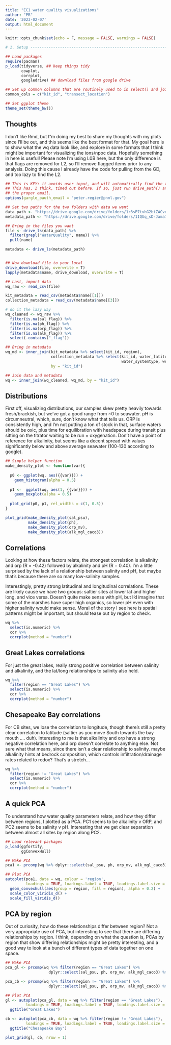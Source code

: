 ```yaml
---
title: "EC1 water quality visualizations"
author: "PR"
date: '2023-02-07'
output: html_document
---
```


```r
knitr::opts_chunk$set(echo = F, message = FALSE, warnings = FALSE)
```


```r
# 1. Setup ---------------------------------------------------------------------

## Load packages
require(pacman)
p_load(tidyverse, ## keep things tidy
       cowplot,
       corrplot,
       googledrive) ## download files from google drive

## Set up common columns that are routinely used to in select() and join() calls
common_cols = c("kit_id", "transect_location")

## Set ggplot theme
theme_set(theme_bw())
```

## Thoughts

I don't like Rmd, but I"m doing my best to share my thoughts with my plots since
I'll be out, and this seems like the best format for that. My goal here
is to show what the wq data look like, and explore in some formats that I think 
might be important for visualizing the ions/npoc data. Hopefully something in here
is useful! Please note I'm using L0B here, but the only difference is that flags
are removed for L2, so I'll remove flagged items prior to any analysis. Doing this
cause I already have the code for pulling from the GD, and too lazy to find the L2.


```r
## This is KEY: it avoids user input, and will automatically find the token. 
## This has, I think, timed out before. If so, just run drive_auth() and select
## the proper email.
options(gargle_oauth_email = "peter.regier@pnnl.gov")

## Set two paths for the two folders with data we want
data_path <- "https://drive.google.com/drive/folders/1r3sP7tvhG2btZACvxZUdtrtSiLVGUUGp"
metadata_path <- "https://drive.google.com/drive/folders/1IQUq_sD-Jama7ajaZl1zW_9zlWfyCohn"

## Bring in the files you want
file <- drive_ls(data_path) %>% 
  filter(grepl("WaterQuality", name)) %>% 
  pull(name)

metadata <- drive_ls(metadata_path) 


## Now download file to your local
drive_download(file, overwrite = T)
lapply(metadata$name, drive_download, overwrite = T)

## Last, import data
wq_raw <- read_csv(file)

kit_metadata = read_csv(metadata$name[[1]])
collection_metadata = read_csv(metadata$name[[3]])
```


```r

# do it the lazy way
wq_cleaned <- wq_raw %>% 
  filter(is.na(sal_flag)) %>% 
  filter(is.na(ph_flag)) %>% 
  filter(is.na(orp_flag)) %>% 
  filter(is.na(alk_flag)) %>% 
  select(-contains("_flag"))

## Bring in metadata
wq_md <- inner_join(kit_metadata %>% select(kit_id, region), 
                    collection_metadata %>% select(kit_id, water_latitude, water_longitude, 
                                                   water_systemtype, wetland_soil_horizon), 
                    by = "kit_id")

## Join data and metadata
wq <- inner_join(wq_cleaned, wq_md, by = "kit_id")

```

## Distributions

First off, visualizing distributions, our samples skew pretty heavily towards 
fresh/brackish, but we've got a good range from ~0 to seawater. pH is circumneutral, which, sure, don't know what that tells us. ORP is consistently high, and I'm not putting a ton of stock in that, surface waters should be oxic, plus time for equilibration with headspace during transit plus sitting on the titrator waiting to be run = oxygenation. Don't have a point of reference for alkalinity, but seems like a decent spread with values significantly below and above average seawater (100-130 according to google).

```r

## Simple helper function
make_density_plot <- function(var){
  
  p0 <- ggplot(wq, aes({{var}})) + 
    geom_histogram(alpha = 0.5)
  
  p1 <-  ggplot(wq, aes(1, {{var}})) + 
    geom_boxplot(alpha = 0.5)
  
  plot_grid(p0, p1, rel_widths = c(1, 0.5))
}

plot_grid(make_density_plot(sal_psu), 
          make_density_plot(ph), 
          make_density_plot(orp_mv), 
          make_density_plot(alk_mgl_caco3))

```

## Correlations

Looking at how these factors relate, the strongest correlation is alkalinity and orp (R = -0.42) followed by alkalinity and pH (R = 0.40). I'm a little surprised by the lack of a relationship between salinity and pH, but maybe that's because there are so many low-salinity samples. 

Interestingly, pretty strong latitudinal and longitudinal correlations. These are likely cause we have two groups: saltier sites at lower lat and higher long, and vice versa. Doesn't quite make sense with pH, but I'd imagine that some of the marshes have super high organics, so lower pH even with higher salinity would make sense. Moral of the story I see here is spatial patterns might be important, but should tease out by region to check.
```r
wq %>% 
  select(is.numeric) %>% 
  cor %>% 
  corrplot(method = "number")
```

## Great Lakes correlations

For just the great lakes, really strong positive correlation between salinity and alkalinity, and the lat/long relationships to salinity also held. 

```r
wq %>% 
  filter(region == "Great Lakes") %>% 
  select(is.numeric) %>% 
  cor %>% 
  corrplot(method = "number")
```

## Chesapeake Bay correlations

For CB sites, we lose the correlation to longitude, though there's still a pretty clear correlation to latitude (saltier as you move South towards the bay mouth .... duh). Interesting to me is that alkalinity and orp have a strong negative correlation here, and orp doesn't correlate to anything else. Not sure what that means, since there isn't a clear relationship to salinity. maybe alkalinity hints at bedrock composition, which controls infiltration/drainage rates related to redox? That's a stretch...

```r
wq %>% 
  filter(region != "Great Lakes") %>% 
  select(is.numeric) %>% 
  cor %>% 
  corrplot(method = "number")
```

## A quick PCA

To understand how water quality parameters relate, and how they differ between regions, I plotted as a PCA. PC1 seems to be alkalinity v ORP, and PC2 seems to be salinity v pH. Interesting that we get clear separation between almost all sites by region along PC2. 

```r

## Load relevant packages
p_load(ggfortify,
       ggConvexHull)

## Make PCA
pca1 <- prcomp(wq %>% dplyr::select(sal_psu, ph, orp_mv, alk_mgl_caco3) %>% drop_na(), scale. = TRUE)

## Plot PCA
autoplot(pca1, data = wq, colour = 'region', 
         loadings = TRUE, loadings.label = TRUE, loadings.label.size = 3) +
  geom_convexhull(aes(group = region, fill = region), alpha = 0.2) +
  scale_color_viridis_d() + 
  scale_fill_viridis_d() 

```


## PCA by region

Out of curiosity, how do these relationships differ between region? Not a very appropriate use of PCA, but interesting to see that there are differing relationships by region. I think, depending on what the question is, PCAs by region that show differing relationships might be pretty interesting, and a good way to look at a bunch of different types of data together on one space. 

```r
## Make PCA
pca_gl <- prcomp(wq %>% filter(region == "Great Lakes") %>% 
                   dplyr::select(sal_psu, ph, orp_mv, alk_mgl_caco3) %>% drop_na(), scale. = TRUE)

pca_cb <- prcomp(wq %>% filter(region != "Great Lakes") %>% 
                   dplyr::select(sal_psu, ph, orp_mv, alk_mgl_caco3) %>% drop_na(), scale. = TRUE)

## Plot PCA
gl <- autoplot(pca_gl, data = wq %>% filter(region == "Great Lakes"), 
         loadings = TRUE, loadings.label = TRUE, loadings.label.size = 3) + 
  ggtitle("Great Lakes")

cb <- autoplot(pca_cb, data = wq %>% filter(region != "Great Lakes"), 
         loadings = TRUE, loadings.label = TRUE, loadings.label.size = 3) + 
  ggtitle("Chesapeake Bay")

plot_grid(gl, cb, nrow = 1)

```






